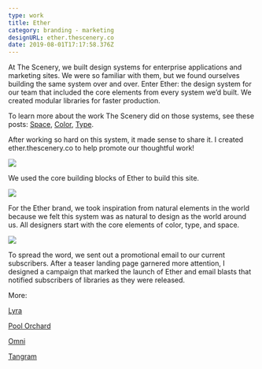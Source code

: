 ```yaml
---
type: work
title: Ether
category: branding - marketing
designURL: ether.thescenery.co
date: 2019-08-01T17:17:58.376Z
---
```

At The Scenery, we built design systems for enterprise applications and marketing sites. We were so familiar with them, but we found ourselves building the same system over and over. Enter Ether: the design system for our team that included the core elements from every system we’d built. We created modular libraries for faster production. 

To learn more about the work The Scenery did on those systems, see these posts: [Space](https://ether.thescenery.co/spacing/), [Color](https://ether.thescenery.co/color/), [Type](https://ether.thescenery.co/typography/). 

After working so hard on this system, it made sense to share it. I created ether.thescenery.co to help promote our thoughtful work!

![](/assets/ether-1.png)

We used the core building blocks of Ether to build this site.



![](/assets/ether-2.png)

For the Ether brand, we took inspiration from natural elements in the world because we felt this system was as natural to design as the world around us. All designers start with the core elements of color, type, and space.



![](/assets/ether-3.png)

To spread the word, we sent out a promotional email to our current subscribers. After a teaser landing page garnered more attention, I designed a campaign that marked the launch of Ether and email blasts that notified subscribers of libraries as they were released.



More:

[Lyra](https://internetbl.eu/lyra) 

[Pool Orchard](https://internetbl.eu/poolorchard)

[Omni](https://internetbl.eu/omni)

[Tangram](https://internetbl.eu/tangram)
